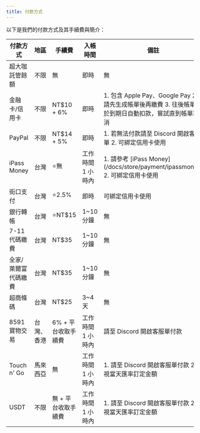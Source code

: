 ```yaml
---
title: 付款方式
---
```


以下是我們的付款方式及其手續費與簡介：

<table>
	<thead>
		<tr>
			<th>付款方式</th>
			<th>地區</th>
			<th>手續費</th>
			<th>入帳時間</th>
			<th>備註</th>
		</tr>
	</thead>
	<tbody>
		<tr>
			<td>超大咖託管餘額</td>
			<td>不限</td>
			<td>無</td>
			<td>即時</td>
			<td>無</td>
		</tr>
		<tr>
			<td>金融卡/信用卡</td>
			<td>不限</td>
			<td>NT$10 + 6%</td>
			<td>即時</td>
			<td>
				1. 包含 Apple Pay、Google Pay
				2. 請先生成帳單後再繳費
				3. 往後帳單會於到期日自動扣款，嘗試直到帳單取消
			</td>
		</tr>
		<tr>
			<td>PayPal</td>
			<td>不限</td>
			<td>NT$14 + 5%</td>
			<td>即時</td>
			<td>
				1. 若無法付款請至 Discord 開啟客服單
				2. 可綁定信用卡使用
			</td>
		</tr>
		<tr>
			<td>iPass Money</td>
			<td>台灣</td>
			<td>⭐無</td>
			<td>工作時間 1 小時內</td>
			<td>
				1. 請參考 [iPass Money](/docs/store/payment/ipassmoney)
				2. 可綁定信用卡使用
			</td>
		</tr>
		<tr>
			<td>街口支付</td>
			<td>台灣</td>
			<td>⭐2.5%</td>
			<td>即時</td>
			<td>可綁定信用卡使用</td>
		</tr>
		<tr>
			<td>銀行轉帳</td>
			<td>台灣</td>
			<td>⭐NT$15</td>
			<td>1~10 分鐘</td>
			<td>無</td>
		</tr>
		<tr>
			<td>7-11 代碼繳費</td>
			<td>台灣</td>
			<td>NT$35</td>
			<td>1~10 分鐘</td>
			<td>無</td>
		</tr>
		<tr>
			<td>全家/萊爾富代碼繳費</td>
			<td>台灣</td>
			<td>NT$35</td>
			<td>1~10 分鐘</td>
			<td>無</td>
		</tr>
		<tr>
			<td>超商條碼</td>
			<td>台灣</td>
			<td>NT$25</td>
			<td>3~4 天</td>
			<td>無</td>
		</tr>
		<tr>
			<td>8591 寶物交易</td>
			<td>台灣、香港</td>
			<td>6% + 平台收取手續費</td>
			<td>工作時間 1 小時內</td>
			<td>請至 Discord 開啟客服單付款</td>
		</tr>
		<tr>
			<td>Touch n' Go</td>
			<td>馬來西亞</td>
			<td>無</td>
			<td>工作時間 1 小時內</td>
			<td>
				1. 請至 Discord 開啟客服單付款
				2. 視當天匯率訂定金額
			</td>
		</tr>
		<tr>
			<td>USDT</td>
			<td>不限</td>
			<td>無 + 平台收取手續費</td>
			<td>工作時間 1 小時內</td>
			<td>
				1. 請至 Discord 開啟客服單付款
    		2. 視當天匯率訂定金額
    	</td>
    	</tr>
    </tbody>

</table>

